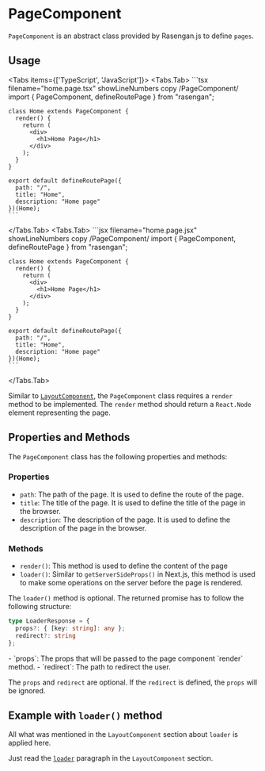 
# PageComponent

`PageComponent` is an abstract class provided by Rasengan.js to define `pages`.

## Usage

<Tabs items={['TypeScript', 'JavaScript']}>
  <Tabs.Tab>
    ```tsx filename="home.page.tsx" showLineNumbers copy /PageComponent/
    import { PageComponent, defineRoutePage } from "rasengan";
    
    class Home extends PageComponent {
      render() {
        return (
          <div>
            <h1>Home Page</h1>
          </div>
        );
      }
    }

    export default defineRoutePage({
      path: "/",
      title: "Home",
      description: "Home page"
    })(Home);
    ```
  </Tabs.Tab>
  <Tabs.Tab>
    ```jsx filename="home.page.jsx" showLineNumbers copy /PageComponent/
    import { PageComponent, defineRoutePage } from "rasengan";
    
    class Home extends PageComponent {
      render() {
        return (
          <div>
            <h1>Home Page</h1>
          </div>
        );
      }
    }

    export default defineRoutePage({
      path: "/",
      title: "Home",
      description: "Home page"
    })(Home);
    ```
  </Tabs.Tab>
</Tabs>

Similar to [`LayoutComponent`](/docs/api/components/layout-component), the `PageComponent` class requires a `render` method to be implemented. 
The `render` method should return a `React.Node` element representing the page.

## Properties and Methods

The `PageComponent` class has the following properties and methods:

### Properties

- `path`: The path of the page. It is used to define the route of the page.
- `title`: The title of the page. It is used to define the title of the page in the browser.
- `description`: The description of the page. It is used to define the description of the page in the browser.

### Methods

- `render()`: This method is used to define the content of the page
- `loader()`: Similar to `getServerSideProps()` in Next.js, this method is used to make some operations on the server before the page is rendered.

The `loader()` method is optional. The returned promise has to follow the following structure:

```ts
type LoaderResponse = {
  props?: { [key: string]: any };
  redirect?: string
};
```

<AlertBox>
- `props`: The props that will be passed to the page component `render` method.
- `redirect`: The path to redirect the user.

The `props` and `redirect` are optional. If the `redirect` is defined, the `props` will be ignored.
</AlertBox>

## Example with `loader()` method

All what was mentioned in the `LayoutComponent` section about `loader` is applied here. 

Just read the [`loader`](/docs/api/components/layout-component#example-with-loader-method) paragraph in the `LayoutComponent` section.